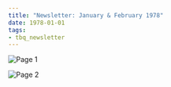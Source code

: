 ```yaml
---
title: "Newsletter: January & February 1978"
date: 1978-01-01
tags:
- tbq_newsletter
---
```


![Page 1](/assets/blog/1978/tbq/01-newsletter-page1.jpg)

![Page 2](/assets/blog/1978/tbq/01-newsletter-page2.jpg)